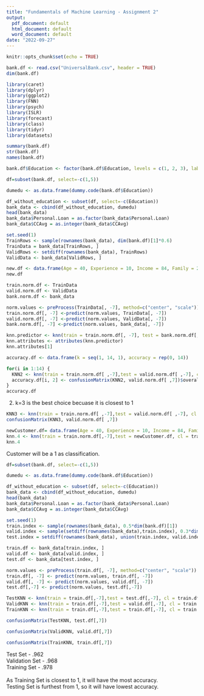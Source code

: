 ```yaml
---
title: "Fundamentals of Machine Learning - Assignment 2"
output:
  pdf_document: default
  html_document: default
  word_document: default
date: "2022-09-27"
---
```


```r
knitr::opts_chunk$set(echo = TRUE)
```

```r
bank.df <- read.csv("UniversalBank.csv", header = TRUE)
dim(bank.df)
```

```r
library(caret)
library(dplyr)
library(ggplot2)
library(FNN)
library(psych)
library(ISLR)
library(forecast)
library(class)
library(tidyr)
library(datasets)
```

```r
summary(bank.df)
str(bank.df)
names(bank.df)
```

```r
bank.df$Education <- factor(bank.df$Education, levels = c(1, 2, 3), labels = c("Undergrad", "Graduate", "Advanced"))
```

```r
df=subset(bank.df, select=-c(1,5))

dumedu <- as.data.frame(dummy.code(bank.df$Education))

df_without_education <- subset(df, select=-c(Education))
bank_data <- cbind(df_without_education, dumedu)
head(bank_data)
bank_data$Personal.Loan = as.factor(bank_data$Personal.Loan)
bank_data$CCAvg = as.integer(bank_data$CCAvg)

set.seed(1)
TrainRows <- sample(rownames(bank_data), dim(bank.df)[1]*0.6)
TrainData = bank_data[TrainRows, ]
ValidRows <- setdiff(rownames(bank_data), TrainRows)
ValidData <- bank_data[ValidRows, ]

new.df <- data.frame(Age = 40, Experience = 10, Income = 84, Family = 2, CCAvg = 2, Education1 = 0, Education2 = 1, Education3 = 0, Mortgage = 0, Securities.Account = 0, CD.Account = 0, Online = 1, Credit.Card = 1)
new.df

train.norm.df <- TrainData
valid.norm.df <- ValidData
bank.norm.df <- bank_data

norm.values <- preProcess(TrainData[, -7], method=c("center", "scale"))
train.norm.df[, -7] <-predict(norm.values, TrainData[, -7])
valid.norm.df[, -7] <-predict(norm.values, ValidData[, -7])
bank.norm.df[, -7] <-predict(norm.values, bank_data[, -7])

knn.predictor <- knn(train = train.norm.df[, -7], test = bank.norm.df[, -7], cl = train.norm.df[, 7], k=5, prob=TRUE)
knn.attributes <- attributes(knn.predictor)
knn.attributes[1]
```

```r
accuracy.df <- data.frame(k = seq(1, 14, 1), accuracy = rep(0, 14))

for(i in 1:14) {
  KNN2 <- knn(train = train.norm.df[ ,-7],test = valid.norm.df[ ,-7], cl = train.norm.df[ ,7], k=i, prob=TRUE)
  accuracy.df[i, 2] <- confusionMatrix(KNN2, valid.norm.df[ ,7])$overall[1]
}
accuracy.df
```
2. k=3 is the best choice becuase it is closest to 1
```r
KNN3 <- knn(train = train.norm.df[ ,-7],test = valid.norm.df[ ,-7], cl = train.norm.df[ ,7], k=3, prob=TRUE)
confusionMatrix(KNN3, valid.norm.df[ ,7])
```

```r
newCustomer.df= data.frame(Age = 40, Experience = 10, Income = 84, Family = 2, CCAvg = 2, Education_1 = 0, Education_2 = 1, Education_3 = 0, Mortgage = 0, Securities.Account = 0, CD.Account = 0, Online = 1, CreditCard = 1)
knn.4 <- knn(train = train.norm.df[,-7],test = newCustomer.df, cl = train.norm.df[,7], k=3, prob=TRUE)
knn.4
```

Customer will be a 1 as classification.

```r
df=subset(bank.df, select=-c(1,5))

dumedu <- as.data.frame(dummy.code(bank.df$Education))

df_without_education <- subset(df, select=-c(Education))
bank_data <- cbind(df_without_education, dumedu)
head(bank_data)
bank_data$Personal.Loan = as.factor(bank_data$Personal.Loan)
bank_data$CCAvg = as.integer(bank_data$CCAvg)

set.seed(1)
train.index <- sample(rownames(bank_data), 0.5*dim(bank.df)[1])
valid.index <- sample(setdiff(rownames(bank_data),train.index), 0.3*dim(bank.df)[1])
test.index = setdiff(rownames(bank_data), union(train.index, valid.index))

train.df <- bank_data[train.index, ]
valid.df <- bank_data[valid.index, ]
test.df <- bank_data[test.index, ]

norm.values <- preProcess(train.df[, -7], method=c("center", "scale"))
train.df[, -7] <- predict(norm.values, train.df[, -7])
valid.df[, -7] <- predict(norm.values, valid.df[, -7])
test.df[,-7] <- predict(norm.values, test.df[,-7])

TestKNN <- knn(train = train.df[,-7],test = test.df[,-7], cl = train.df[,7], k=3, prob=TRUE)
ValidKNN <- knn(train = train.df[,-7],test = valid.df[,-7], cl = train.df[,7], k=3, prob=TRUE)
TrainKNN <- knn(train = train.df[,-7],test = train.df[,-7], cl = train.df[,7], k=3, prob=TRUE)

confusionMatrix(TestKNN, test.df[,7])
```

```r
confusionMatrix(ValidKNN, valid.df[,7])
```

```r
confusionMatrix(TrainKNN, train.df[,7])
```
Test Set - .962 <br>
Validation Set - .968 <br>
Training Set - .978 <br>
<br>
As Training Set is closest to 1, it will have the most accuracy. <br>
Testing Set is furthest from 1, so it will have lowest accuracy. <br>